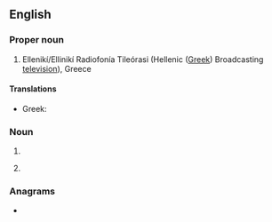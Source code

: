 {{also|ert|ért|-ért}}
{{wikipedia}}
==English==

===Proper noun===
{{en-proper noun}}

# Ellenikí/Ellinikí Radiofonía Tileórasi (Hellenic ([[Greek]]) Broadcasting [[television]]), Greece

====Translations====
* Greek: {{t-needed|el}}

===Noun===
{{en-noun}}

# {{initialism of|en|[[emergency]] [[response]] [[team]]}}
# {{lb|en|medicine}} {{initialism of|en|{{w|enzyme replacement therapy}}}}

===Anagrams===
* {{anagrams|en|a=ert|ETR|Ret.|ret|ter|ter-}}